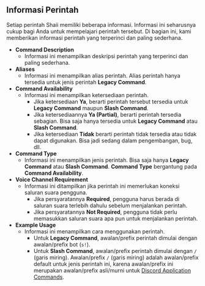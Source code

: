 ## Informasi Perintah
Setiap perintah Shaii memiliki beberapa informasi. Informasi ini seharusnya cukup bagi Anda untuk mempelajari perintah tersebut. Di bagian ini, kami memberikan informasi perintah yang terperinci dan paling sederhana.

- **Command Description**
  - Informasi ini menampilkan deskripsi perintah yang terperinci dan paling sederhana.
- **Aliases**
  - Informasi ini menampilkan alias perintah. Alias perintah hanya tersedia untuk jenis perintah **Legacy Command**.
- **Command Availability**
  - Informasi ini menampilkan ketersediaan perintah.
      - Jika ketersediaan **Ya**, berarti perintah tersebut tersedia untuk **Legacy Command** maupun **Slash Command**.
      - Jika ketersediaannya **Ya (Partial)**, berarti perintah tersedia sebagian. Bisa saja hanya tersedia untuk **Legacy Command** atau **Slash Command**.
      - Jika ketersediaan **Tidak** berarti perintah tidak tersedia atau tidak dapat digunakan. Bisa jadi sedang dalam pengembangan, bug, dll.
- **Command Type**
  - Informasi ini menampilkan jenis perintah. Bisa saja hanya **Legacy Command** atau **Slash Command**. **Command Type** bergantung pada **Command Availability**.
- **Voice Channel Requirement**
  - Informasi ini ditampilkan jika perintah ini memerlukan koneksi saluran suara pengguna.
    - Jika persyaratannya **Required**, pengguna harus berada di saluran suara terlebih dahulu sebelum menjalankan perintah.
    - Jika persyaratannya **Not Required**, pengguna tidak perlu memasukkan saluran suara apa pun untuk menjalankan perintah.
- **Example Usage**
  - Informasi ini menampilkan cara menggunakan perintah.
    - Untuk **Legacy Command**, awalan/prefix perintah dimulai dengan awalan/prefix bot (`s!`).
    - Untuk **Slash Command**, awalan/prefix perintah dimulai dengan `/` (garis miring). 
    Awalan/prefix `/` (garis miring) adalah awalan/prefix default untuk jenis perintah ini, karena awalan/prefix ini merupakan awalan/prefix asli/murni untuk [Discord Application Commands](https://discord.com/developers/docs/interactions/application-commands).